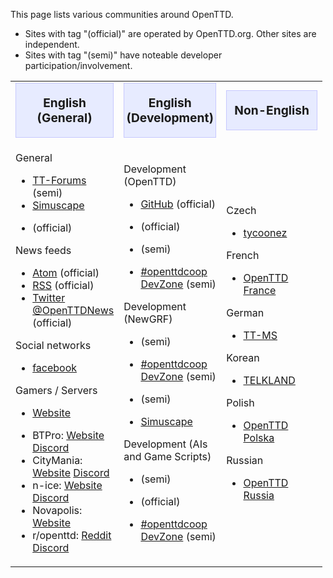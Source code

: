 This page lists various communities around OpenTTD.
* Sites with tag "(official)" are operated by OpenTTD.org. Other sites are independent.
* Sites with tag "(semi)" have noteable developer participation/involvement.

{| cellspacing="3" class="mainpagetable" align="left" style="border:0; padding: 3px"
|- valign="top" style="background-color: #f1f2fe"
|width="33%"|<div style="text-align:center; font-size:1.2em; background-color: #E7EBFF; border: 1px solid #c7c8fe">'''English (General)'''</div>
|width="33%"|<div style="text-align:center; font-size:1.2em; background-color: #E7EBFF; border: 1px solid #c7c8fe">'''English (Development)'''</div>
|width="33%"|<div style="text-align:center; font-size:1.2em; background-color: #E7EBFF; border: 1px solid #c7c8fe">'''Non-English'''</div>
|-
|General
* [https://www.tt-forums.net TT-Forums] (semi)
* [http://www.simuscape.net Simuscape]
* {{en/OFTC|openttd}} (official)

News feeds
* [https://www.openttd.org/en/news/atom Atom] (official)
* [https://www.openttd.org/en/news/rss RSS] (official)
* [https://twitter.com/OpenTTDnews Twitter @OpenTTDNews] (official)

Social networks
* [https://www.facebook.com/pages/OpenTTD/13607694555 facebook]

Gamers / Servers
* {{en/OFTC|openttdcoop}} [https://www.openttdcoop.org Website]
* BTPro: [http://www.btpro.nl Website] [https://discord.gg/6WCmKP Discord]
* CityMania: [http://www.citymania.org/ Website] [https://discord.com/invite/Nrdcd2y Discord]
* n-ice: [http://www.n-ice.org/openttd/ Website] [https://discord.gg/HRVrnY4 Discord]
* Novapolis: [http://www.novapolis.net/ Website]
* r/openttd: [https://www.reddit.com/r/openttd Reddit] [https://discordapp.com/invite/0nQXSRX64lIL1zk4 Discord]

|Development (OpenTTD)
* [https://github.com/OpenTTD/OpenTTD GitHub] (official)
* {{en/OFTC|openttd.dev}} (official)
* {{en/Forum|TT-Forums|forum=33}} (semi)
* [https://dev.openttdcoop.org #openttdcoop DevZone] (semi)

Development (NewGRF)
* {{en/Forum|TT-Forums|forum=66}} (semi)
* [https://dev.openttdcoop.org #openttdcoop DevZone] (semi)
* {{en/OFTC|openttdcoop.devzone}} (semi)
* [http://www.simuscape.net Simuscape]

Development (AIs and Game Scripts)
* {{en/Forum|TT-Forums|forum=65}} (semi)
* {{en/OFTC|openttd}} (official)
* [https://dev.openttdcoop.org #openttdcoop DevZone] (semi)
|Czech
* [http://tycoonez.com tycoonez]

French
* [http://www.openttd.fr OpenTTD France]

German
* [http://www.tt-ms.de TT-MS]

Korean
* [http://telk.kr TELKLAND]

Polish
* [http://openttd-polska.pl OpenTTD Polska]

Russian
*[http://open.ttdrussia.net/ OpenTTD Russia]
|}